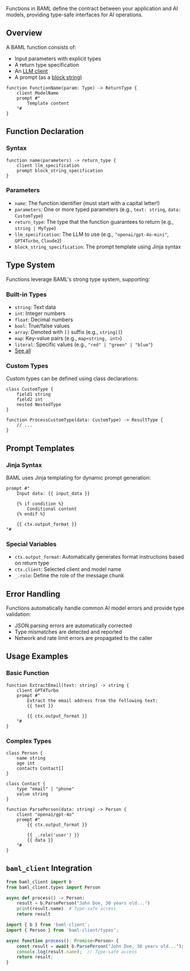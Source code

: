 Functions in BAML define the contract between your application and AI models, providing type-safe interfaces for AI operations.

## Overview

A BAML function consists of:
- Input parameters with explicit types
- A return type specification
- An [LLM client](client-llm)
- A prompt (as a [block string](general-baml-syntax/string#block-strings))

```baml
function FunctionName(param: Type) -> ReturnType {
    client ModelName
    prompt #"
        Template content
    "#
}
```

## Function Declaration

### Syntax

```baml
function name(parameters) -> return_type {
    client llm_specification
    prompt block_string_specification
}
```

### Parameters

- `name`: The function identifier (must start with a capital letter!)
- `parameters`: One or more typed parameters (e.g., `text: string`, `data: CustomType`)
- `return_type`: The type that the function guarantees to return (e.g., `string | MyType`)
- `llm_specification`: The LLM to use (e.g., `"openai/gpt-4o-mini"`, `GPT4Turbo`, `Claude2`)
- `block_string_specification`: The prompt template using Jinja syntax

## Type System

Functions leverage BAML's strong type system, supporting:

### Built-in Types
- `string`: Text data
- `int`: Integer numbers
- `float`: Decimal numbers
- `bool`: True/false values
- `array`: Denoted with `[]` suffix (e.g., `string[]`)
- `map`: Key-value pairs (e.g., `map<string, int>`)
- `literal`: Specific values (e.g., `"red" | "green" | "blue"`)
- [See all](types)

### Custom Types

Custom types can be defined using class declarations:

```baml
class CustomType {
    field1 string
    field2 int
    nested NestedType
}

function ProcessCustomType(data: CustomType) -> ResultType {
    // ...
}
```

## Prompt Templates

### Jinja Syntax

BAML uses Jinja templating for dynamic prompt generation:

```baml
prompt #"
    Input data: {{ input_data }}
    
    {% if condition %}
        Conditional content
    {% endif %}
    
    {{ ctx.output_format }}
"#
```

### Special Variables

- `ctx.output_format`: Automatically generates format instructions based on return type
- `ctx.client`: Selected client and model name
- `_.role`: Define the role of the message chunk

## Error Handling

Functions automatically handle common AI model errors and provide type validation:

- JSON parsing errors are automatically corrected
- Type mismatches are detected and reported
- Network and rate limit errors are propagated to the caller

## Usage Examples

### Basic Function

```baml
function ExtractEmail(text: string) -> string {
    client GPT4Turbo
    prompt #"
        Extract the email address from the following text:
        {{ text }}
        
        {{ ctx.output_format }}
    "#
}
```

### Complex Types

```baml
class Person {
    name string
    age int
    contacts Contact[]
}

class Contact {
    type "email" | "phone"
    value string
}

function ParsePerson(data: string) -> Person {
    client "openai/gpt-4o"
    prompt #"
        {{ ctx.output_format }}
        
        {{ _.role('user') }}
        {{ data }}
    "#
}
```

## `baml_client` Integration

<CodeBlocks>

```python Python
from baml_client import b
from baml_client.types import Person

async def process() -> Person:
    result = b.ParsePerson("John Doe, 30 years old...")
    print(result.name)  # Type-safe access
    return result
```


```typescript TypeScript
import { b } from 'baml-client';
import { Person } from 'baml-client/types';

async function process(): Promise<Person> {
    const result = await b.ParsePerson("John Doe, 30 years old...");
    console.log(result.name);  // Type-safe access
    return result;
}
```

</CodeBlocks>


